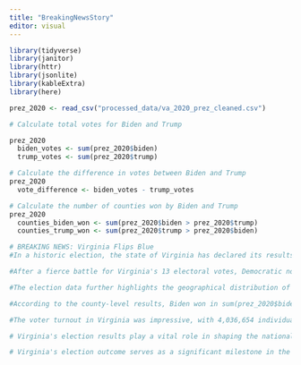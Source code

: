 ```yaml
---
title: "BreakingNewsStory"
editor: visual
---
```


```r

library(tidyverse)
library(janitor)
library(httr)
library(jsonlite)
library(kableExtra)
library(here)

```

```r

prez_2020 <- read_csv("processed_data/va_2020_prez_cleaned.csv")
```

```r
# Calculate total votes for Biden and Trump

prez_2020
  biden_votes <- sum(prez_2020$biden) 
  trump_votes <- sum(prez_2020$trump) 
```

```r
# Calculate the difference in votes between Biden and Trump
prez_2020
  vote_difference <- biden_votes - trump_votes

```

```r

# Calculate the number of counties won by Biden and Trump
prez_2020  
  counties_biden_won <- sum(prez_2020$biden > prez_2020$trump) 
  counties_trump_won <- sum(prez_2020$trump > prez_2020$biden)
```

```r
# BREAKING NEWS: Virginia Flips Blue
#In a historic election, the state of Virginia has declared its results in the 2020 Presidential Election. With data sourced from the Virginia Department of Elections, the final numbers reveal an intriguing outcome that has captured the nation's attention.

#After a fierce battle for Virginia's 13 electoral votes, Democratic nominee Joe Biden has emerged as the winner. The analysis of the data shows that Biden secured a total of sum(prez_2020$biden) votes which is 2,413,568 votes. Republican incumbent candidate Donald Trump received sum(prez_2020$trump) votes which is 1,962,430 votes in total. These results indicate a victory for Biden with sum(prez_2020$biden) - sum(prez_2020$trump) more votes than his opponent. These results indicate a victory for Biden with 451,138 more votes than his opponent.

#The election data further highlights the geographical distribution of votes across the state. Biden's support was concentrated in urban areas, such as Alexandria and Richmond, where he secured a significant lead. On the other hand, Trump had a stronghold in rural regions, including counties like Franklin and Highland.

#According to the county-level results, Biden won in sum(prez_2020$biden > prez_2020$trump) counties, while Trump emerged victorious in sum(prez_2020$trump > prez_2020$biden) counties. These numbers showcase the diversity and political landscape of Virginia, with pockets of support for both candidates throughout the state.

#The voter turnout in Virginia was impressive, with 4,036,654 individuals exercising their right to vote. This represents a 74.54% turnout of the eligible population in the state. The high voter participation in this election can be attributed to the significant efforts made by election officials to ensure accessible voting options, including early voting and mail-in ballots. Virginia has revolutionized its voting systems in recent years making it easier for everyday citizens to vote. 

# Virginia's election results play a vital role in shaping the national political landscape. Historically, the state has been a battleground, but recent elections have shown a Democratic shift. Biden's win in Virginia inches him closer to the threshold of 270 electoral votes required to win the presidency.

# Virginia's election outcome serves as a significant milestone in the 2020 Presidential Election. Virginia is consistently a key battleground state and it was exptected that Trump would win this state prior to the election. 

```
